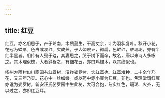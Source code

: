 ```yaml
---
---
---
```

title: 红豆
---



红豆，亦名相思子，产于岭南，木质蔓生，干高丈余，叶为羽状复叶。秋开小花，花冠为蝶形，色白或淡红。实成荚，子大如豌豆，微扁，色鲜红，胜珊瑚，亦有半红半黑者。相传有人殁于边，其妻思之，哭于树下而卒，故名，唐以来诗人多咏之。其木理似槐，大者斜锯之，有细花云，亦曰鸡翅木，以其纹似也。

扬州方雨村如川家园有红豆树，沿称娑罗树，实红豆也。红豆难种，二十余年乃花，又三年乃实。花心中一丝如缕。或以药中赤小豆为红豆，非也。焦理堂谓红豆亦讹为娑罗树。新安汪氏娑罗园中生此树，大可合抱，结实红色，珊瑚、火齐，无以过之，亦即红豆耳。